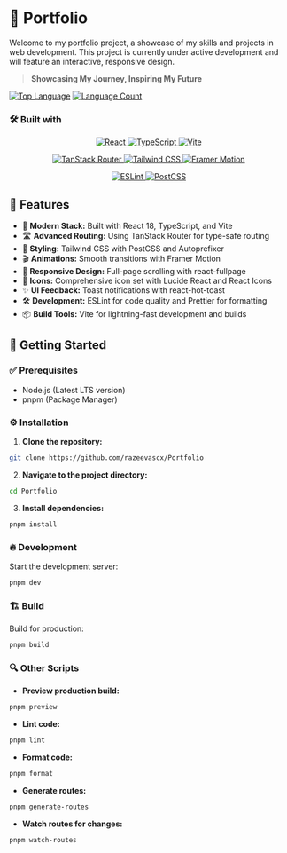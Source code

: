 # 🚀 **Portfolio**

Welcome to my portfolio project, a showcase of my skills and projects in web development. This project is currently under active development and will feature an interactive, responsive design.

> **Showcasing My Journey, Inspiring My Future**


[![Top Language](https://img.shields.io/github/languages/top/razeevascx/Portfolio?style=for-the-badge&color=0080ff)](https://github.com/razeevascx/Portfolio)
[![Language Count](https://img.shields.io/github/languages/count/razeevascx/Portfolio?style=for-the-badge&color=0080ff)](https://github.com/razeevascx/Portfolio)

### 🛠️ Built with

<p align="center">
  <a href="https://reactjs.org/">
    <img src="https://img.shields.io/badge/React-61DAFB.svg?style=for-the-badge&logo=React&logoColor=black" alt="React"/>
  </a>
  <a href="https://www.typescriptlang.org/">
    <img src="https://img.shields.io/badge/TypeScript-3178C6.svg?style=for-the-badge&logo=TypeScript&logoColor=white" alt="TypeScript"/>
  </a>
  <a href="https://vitejs.dev/">
    <img src="https://img.shields.io/badge/Vite-646CFF.svg?style=for-the-badge&logo=Vite&logoColor=white" alt="Vite"/>
  </a>
</p>

<p align="center">
  <a href="https://tanstack.com/router/latest">
    <img src="https://img.shields.io/badge/TanStack_Router-FF4154.svg?style=for-the-badge&logo=React-Router&logoColor=white" alt="TanStack Router"/>
  </a>
  <a href="https://tailwindcss.com/">
    <img src="https://img.shields.io/badge/Tailwind_CSS-06B6D4.svg?style=for-the-badge&logo=Tailwind-CSS&logoColor=white" alt="Tailwind CSS"/>
  </a>
  <a href="https://www.framer.com/motion/">
    <img src="https://img.shields.io/badge/Framer_Motion-0055FF.svg?style=for-the-badge&logo=Framer&logoColor=white" alt="Framer Motion"/>
  </a>
</p>

<p align="center">
  <a href="https://eslint.org/">
    <img src="https://img.shields.io/badge/ESLint-4B32C3.svg?style=for-the-badge&logo=ESLint&logoColor=white" alt="ESLint"/>
  </a>
  <a href="https://postcss.org/">
    <img src="https://img.shields.io/badge/PostCSS-DD3A0A.svg?style=for-the-badge&logo=PostCSS&logoColor=white" alt="PostCSS"/>
  </a>
</p>



## 🚀 **Features**

- 🎯 **Modern Stack:** Built with React 18, TypeScript, and Vite
- 🛣️ **Advanced Routing:** Using TanStack Router for type-safe routing
- 💅 **Styling:** Tailwind CSS with PostCSS and Autoprefixer
- 🎬 **Animations:** Smooth transitions with Framer Motion
- 📱 **Responsive Design:** Full-page scrolling with react-fullpage
- 🎨 **Icons:** Comprehensive icon set with Lucide React and React Icons
- ✨ **UI Feedback:** Toast notifications with react-hot-toast
- 🛠️ **Development:** ESLint for code quality and Prettier for formatting
- 📦 **Build Tools:** Vite for lightning-fast development and builds

## 🚀 **Getting Started**

### ✅ **Prerequisites**

- Node.js (Latest LTS version)
- pnpm (Package Manager)

### ⚙️ **Installation**

1. **Clone the repository:**

```bash
git clone https://github.com/razeevascx/Portfolio
```

2. **Navigate to the project directory:**

```bash
cd Portfolio
```

3. **Install dependencies:**

```bash
pnpm install
```

### 🔥 **Development**

Start the development server:

```bash
pnpm dev
```

### 🏗️ **Build**

Build for production:

```bash
pnpm build
```

### 🔍 **Other Scripts**

- **Preview production build:**

```bash
pnpm preview
```

- **Lint code:**

```bash
pnpm lint
```

- **Format code:**

```bash
pnpm format
```

- **Generate routes:**

```bash
pnpm generate-routes
```

- **Watch routes for changes:**

```bash
pnpm watch-routes
```
